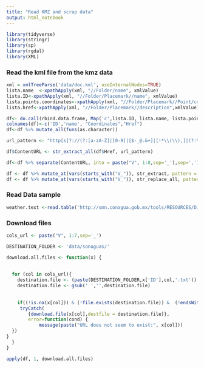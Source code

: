 ```yaml
---
title: "Read KMZ and scrap data"
output: html_notebook
---
```


 

```r
library(tidyverse)
library(stringr)
library(sp)
library(rgdal)
library(XML)

```


### Read the kml file from the kmz data
```r
xml = xmlTreeParse('data/doc.kml', useInternalNodes=TRUE)
lista.name  <-xpathApply(xml, "//Folder/name", xmlValue)
lista.ID<-xpathApply(xml, "//Folder/Placemark//name", xmlValue)
lista.points.coordinates<-xpathApply(xml, "//Folder/Placemark//Point/coordinates", xmlValue)
lista.href<-xpathApply(xml, "//Folder/Placemark//description",xmlValue)

df<- do.call(rbind.data.frame, Map('c',lista.ID, lista.name, lista.points.coordinates,lista.href))
colnames(df)<-c('ID','name', "Coordinates","Href")
df<-df %>% mutate_all(funs(as.character))

url_pattern <- "http[s]?://(?:[a-zA-Z]|[0-9]|[$-_@.&+]|[!*\\(\\),]|(?:%[0-9a-fA-F][0-9a-fA-F]))+"

df$ContentURL <- str_extract_all(df$Href, url_pattern)
```

```r

df<-df %>% separate(ContentURL, into = paste("V", 1:8,sep='_'),sep=',')

df <- df %>% mutate_at(vars(starts_with("V_")), str_extract, pattern = url_pattern)
df <- df %>% mutate_at(vars(starts_with("V_")), str_replace_all, pattern = "(>Normales)|(>Climatolog)|(>Valores)","")


```

### Read Data sample
```r
weather.text <-read.table('http://smn.conagua.gob.mx/tools/RESOURCES/Diarios/1001.txt',skip=18,nrow = length(readLines("http://smn.conagua.gob.mx/tools/RESOURCES/Diarios/1001.txt")) - 100)
```



### Download files
```r

cols_url <- paste("V", 1:7,sep='_')

DESTINATION_FOLDER <- 'data/sonaguas/'

download.all.files <- function(x) {
  
  
  for (col in cols_url){
    destination.file <- (paste(DESTINATION_FOLDER,x['ID'],col,'.txt'))
    destination.file <- gsub(' ','',destination.file)
    
    
    if((!is.na(x[col])) & (!file.exists(destination.file)) &  (!endsWith(x[col],'.pdf'))){
     tryCatch(
        {download.file(x[col],destfile = destination.file)},
        error=function(cond) {
            message(paste("URL does not seem to exist:", x[col]))
  })
}
  }
}

apply(df, 1, download.all.files)
```

